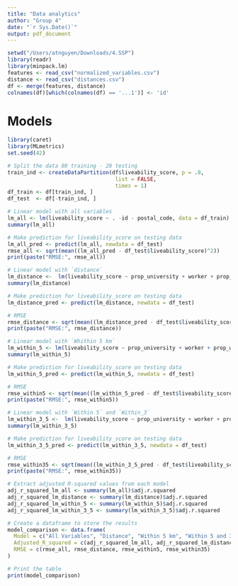 ```yaml
---
title: "Data analytics"
author: "Group 4"
date: "`r Sys.Date()`"
output: pdf_document
---
```


```r
setwd("/Users/atnguyen/Downloads/4.SSP")
library(readr)
library(minpack.lm)
features <- read_csv("normalized_variables.csv")
distance <- read_csv("distances.csv")
df <- merge(features, distance)
colnames(df)[which(colnames(df) == '...1')] <- 'id'
```

# Models
```r
library(caret)
library(MLmetrics)
set.seed(42)

# Split the data 80 training - 20 testing
train_ind <- createDataPartition(df$liveability_score, p = .8, 
                                  list = FALSE, 
                                  times = 1)
df_train <- df[train_ind, ]
df_test  <- df[-train_ind, ]

# Linear model with all variables
lm_all <- lm(liveability_score ~ . -id - postal_code, data = df_train)
summary(lm_all)

# Make prediction for liveability_score on testing data
lm_all_pred <- predict(lm_all, newdata = df_test)
rmse_all <- sqrt(mean((lm_all_pred - df_test$liveability_score)^2))
print(paste("RMSE:", rmse_all))
```

```r

# Linear model with `distance`
lm_distance <-  lm(liveability_score ~ prop_university + worker + prop_women + pop_density + Aid + Income + single_family_housing + `Distance GP` + `Distance Hospital` + `Distance Supermarket` + `Distance Department Store` + `Distance Restaurant` + `Distance Day Care` + `Distance School`, data = df_train)
summary(lm_distance)

# Make prediction for liveability_score on testing data
lm_distance_pred <- predict(lm_distance, newdata = df_test)

# RMSE
rmse_distance <- sqrt(mean((lm_distance_pred - df_test$liveability_score)^2))
print(paste("RMSE:", rmse_distance))
```

```r
# Linear model with `Whithin 5 km`
lm_within_5 <- lm(liveability_score ~ prop_university + worker + prop_women + pop_density + Aid + Income + single_family_housing + `Within 5 km GP` + `Within 5 km Hospital` + `Within 5 km Supermarket` + `Within 5 km Department Store` + `Within 5 km Restaurant` + `Within 5 km Day Care` + `Within 5 km School`, data = df_train)
summary(lm_within_5)

# Make prediction for liveability_score on testing data
lm_within_5_pred <- predict(lm_within_5, newdata = df_test)

# RMSE
rmse_within5 <- sqrt(mean((lm_within_5_pred - df_test$liveability_score)^2))
print(paste("RMSE:", rmse_within5))
```

```r

# Linear model with `Within 5` and `Within_3` 
lm_within_3_5 <-  lm(liveability_score ~ prop_university + worker + prop_women + pop_density + Aid + Income + single_family_housing + `Within 5 km GP` + `Within 5 km Hospital` + `Within 5 km Supermarket` + `Within 5 km Department Store` + `Within 5 km Restaurant` + `Within 5 km Day Care` + `Within 5 km School` + `Within 3 km GP` + `Within 3 km Supermarket` + `Within 3 km Restaurant` + `Within 3 km Day Care` + `Within 3 km School`, data = df_train)
summary(lm_within_3_5)

# Make prediction for liveability_score on testing data
lm_within_3_5_pred <- predict(lm_within_3_5, newdata = df_test)

# RMSE
rmse_within35 <- sqrt(mean((lm_within_3_5_pred - df_test$liveability_score)^2))
print(paste("RMSE:", rmse_within35))
```

```r
# Extract adjusted R-squared values from each model
adj_r_squared_lm_all <- summary(lm_all)$adj.r.squared
adj_r_squared_lm_distance <- summary(lm_distance)$adj.r.squared
adj_r_squared_lm_within_5 <- summary(lm_within_5)$adj.r.squared
adj_r_squared_lm_within_3_5 <- summary(lm_within_3_5)$adj.r.squared

# Create a dataframe to store the results
model_comparison <- data.frame(
  Model = c("All Variables", "Distance", "Within 5 km", "Within 5 and 3 km"),
  Adjusted_R_squared = c(adj_r_squared_lm_all, adj_r_squared_lm_distance, adj_r_squared_lm_within_5, adj_r_squared_lm_within_3_5),
  RMSE = c(rmse_all, rmse_distance, rmse_within5, rmse_within35)
)

# Print the table
print(model_comparison)
```

